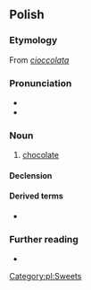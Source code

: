 ==Polish==

===Etymology===
From {{etyl|it|pl}} ''[[cioccolata]]''

===Pronunciation===
* {{pl-IPA}}
* {{audio|Pl-czekolada.ogg|audio|lang=pl}}

===Noun===
{{pl-noun|f}}

# [[chocolate]]

====Declension====
{{pl-decl-noun-f|czekola|d}}

====Derived terms====
* {{q|adjective}} {{l|pl|czekoladowy}}

===Further reading===
* {{R:PWN}}

[[Category:pl:Sweets]]